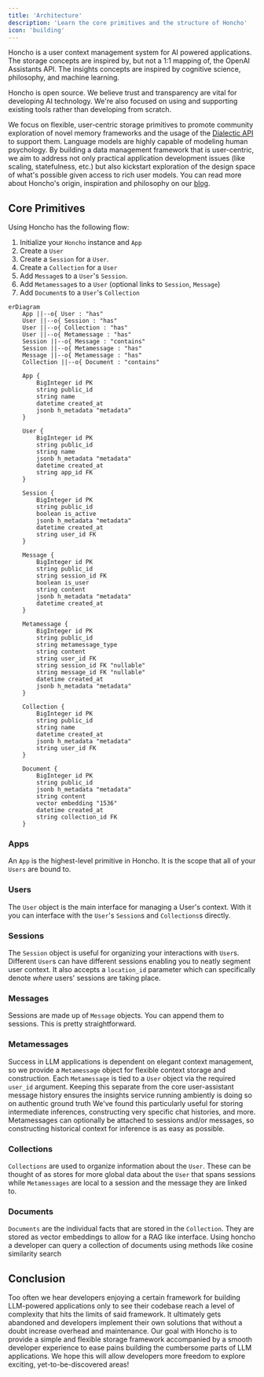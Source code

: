 ```yaml
---
title: 'Architecture'
description: 'Learn the core primitives and the structure of Honcho'
icon: 'building'
---
```


Honcho is a user context management system for AI powered applications. 
The storage concepts are inspired by, but not a 1:1 mapping of, the OpenAI 
Assistants API. The insights concepts are inspired by cognitive science, 
philosophy, and machine learning.

Honcho is open source. We believe trust and transparency are vital for
developing AI technology. We're also focused on using and supporting existing
tools rather than developing from scratch.

We focus on flexible, user-centric storage primitives to promote community 
exploration of novel memory frameworks and the usage of the 
[Dialectic API](https://blog.plasticlabs.ai/blog/Introducing-Honcho's-Dialectic-API) 
to support them. Language models are highly capable of modeling human psychology. 
By building a data management framework that is user-centric, we aim to address 
not only practical application development issues (like scaling, statefulness, 
etc.) but also kickstart exploration of the design space of what's possible 
given access to rich user models. You can read more about Honcho's origin, 
inspiration and philosophy on our [blog](https://blog.plasticlabs.ai).

## Core Primitives 

Using Honcho has the following flow:
1. Initialize your `Honcho` instance and `App`
2. Create a `User`
3. Create a `Session` for a `User`.
4. Create a `Collection` for a `User`
5. Add `Message`s to a `User`'s `Session`.
6. Add `Metamessage`s to a `User` (optional links to `Session`, `Message`)
7. Add `Document`s to a `User`'s `Collection`


```mermaid
erDiagram
    App ||--o{ User : "has"
    User ||--o{ Session : "has"
    User ||--o{ Collection : "has"
    User ||--o{ Metamessage : "has"
    Session ||--o{ Message : "contains"
    Session ||--o{ Metamessage : "has"
    Message ||--o{ Metamessage : "has"
    Collection ||--o{ Document : "contains"

    App {
        BigInteger id PK
        string public_id
        string name
        datetime created_at
        jsonb h_metadata "metadata"
    }
    
    User {
        BigInteger id PK
        string public_id
        string name
        jsonb h_metadata "metadata"
        datetime created_at
        string app_id FK
    }
    
    Session {
        BigInteger id PK
        string public_id
        boolean is_active
        jsonb h_metadata "metadata"
        datetime created_at
        string user_id FK
    }
    
    Message {
        BigInteger id PK
        string public_id
        string session_id FK
        boolean is_user
        string content
        jsonb h_metadata "metadata"
        datetime created_at
    }
    
    Metamessage {
        BigInteger id PK
        string public_id
        string metamessage_type
        string content
        string user_id FK
        string session_id FK "nullable"
        string message_id FK "nullable"
        datetime created_at
        jsonb h_metadata "metadata"
    }
    
    Collection {
        BigInteger id PK
        string public_id
        string name
        datetime created_at
        jsonb h_metadata "metadata"
        string user_id FK
    }
    
    Document {
        BigInteger id PK
        string public_id
        jsonb h_metadata "metadata"
        string content
        vector embedding "1536"
        datetime created_at
        string collection_id FK
    }
```

### Apps

An `App` is the highest-level primitive in Honcho. It is the scope that all of your `Users` are bound to.

### Users

The `User` object is the main interface for managing a User's context. With it
you can interface with the `User`'s `Session`s and `Collections`s directly. 

### Sessions 

The `Session` object is useful for organizing your interactions with `User`s.
Different `User`s can have different sessions enabling you to neatly segment user
context. It also accepts a `location_id` parameter which can specifically
denote *where* users' sessions are taking place. 

### Messages 

Sessions are made up of `Message` objects. You can append them to sessions.
This is pretty straightforward.

### Metamessages

Success in LLM applications is dependent on elegant context management, so we 
provide a `Metamessage` object for flexible context storage and construction. Each 
`Metamessage` is tied to a `User` object via the required `user_id` argument. Keeping 
this separate from the core user-assistant message history ensures the 
insights service running ambiently is doing so on authentic ground truth
We've found this particularly useful for storing intermediate inferences, 
constructing very specific chat histories, and more. Metamessages can optionally be 
attached to sessions and/or messages, so constructing historical context for inference is 
as easy as possible.

### Collections

`Collections` are used to organize information about the `User`. These can be
thought of as stores for more global data about the `User` that spans sessions
while `Metamessages` are local to a session and the message they are linked to.

### Documents

`Documents` are the individual facts that are stored in the `Collection`. They
are stored as vector embeddings to allow for a RAG like interface. Using honcho
a developer can query a collection of documents using methods like cosine
similarity search

## Conclusion

Too often we hear developers enjoying a certain framework for building
LLM-powered applications only to see their codebase reach a level of complexity
that hits the limits of said framework. It ultimately gets abandoned and
developers implement their own solutions that without a doubt increase overhead
and maintenance. Our goal with Honcho is to provide a simple and flexible
storage framework accompanied by a smooth developer experience to ease pains
building the cumbersome parts of LLM applications. We hope this will allow
developers more freedom to explore exciting, yet-to-be-discovered areas!
